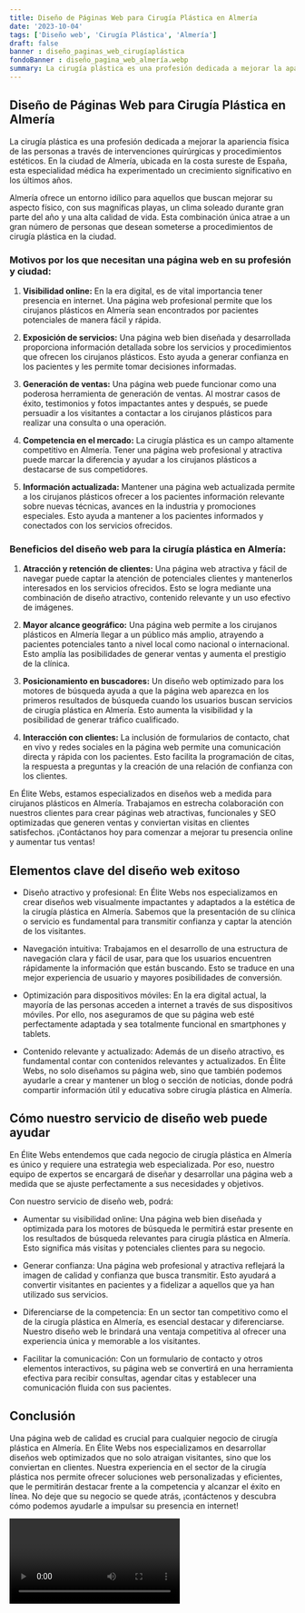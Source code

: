 ```yaml
---
title: Diseño de Páginas Web para Cirugía Plástica en Almería
date: '2023-10-04'
tags: ['Diseño web', 'Cirugía Plástica', 'Almería']
draft: false
banner : diseño_paginas_web_cirugíaplástica
fondoBanner : diseño_pagina_web_almería.webp
summary: La cirugía plástica es una profesión dedicada a mejorar la apariencia física de las personas a través de intervenciones quirúrgicas y procedimientos estéticos. En la ciudad de Almería, ubicada en la costa sureste de España, esta especialidad médica ha experimentado un crecimiento significativo en los últimos años. 
---
```


## Diseño de Páginas Web para Cirugía Plástica en Almería

La cirugía plástica es una profesión dedicada a mejorar la apariencia física de las personas a través de intervenciones quirúrgicas y procedimientos estéticos. En la ciudad de Almería, ubicada en la costa sureste de España, esta especialidad médica ha experimentado un crecimiento significativo en los últimos años. 

Almería ofrece un entorno idílico para aquellos que buscan mejorar su aspecto físico, con sus magníficas playas, un clima soleado durante gran parte del año y una alta calidad de vida. Esta combinación única atrae a un gran número de personas que desean someterse a procedimientos de cirugía plástica en la ciudad.

### Motivos por los que necesitan una página web en su profesión y ciudad:

1. **Visibilidad online:** En la era digital, es de vital importancia tener presencia en internet. Una página web profesional permite que los cirujanos plásticos en Almería sean encontrados por pacientes potenciales de manera fácil y rápida.

2. **Exposición de servicios:** Una página web bien diseñada y desarrollada proporciona información detallada sobre los servicios y procedimientos que ofrecen los cirujanos plásticos. Esto ayuda a generar confianza en los pacientes y les permite tomar decisiones informadas.

3. **Generación de ventas:** Una página web puede funcionar como una poderosa herramienta de generación de ventas. Al mostrar casos de éxito, testimonios y fotos impactantes antes y después, se puede persuadir a los visitantes a contactar a los cirujanos plásticos para realizar una consulta o una operación.

4. **Competencia en el mercado:** La cirugía plástica es un campo altamente competitivo en Almería. Tener una página web profesional y atractiva puede marcar la diferencia y ayudar a los cirujanos plásticos a destacarse de sus competidores.

5. **Información actualizada:** Mantener una página web actualizada permite a los cirujanos plásticos ofrecer a los pacientes información relevante sobre nuevas técnicas, avances en la industria y promociones especiales. Esto ayuda a mantener a los pacientes informados y conectados con los servicios ofrecidos.

### Beneficios del diseño web para la cirugía plástica en Almería:

1. **Atracción y retención de clientes:** Una página web atractiva y fácil de navegar puede captar la atención de potenciales clientes y mantenerlos interesados en los servicios ofrecidos. Esto se logra mediante una combinación de diseño atractivo, contenido relevante y un uso efectivo de imágenes.

2. **Mayor alcance geográfico:** Una página web permite a los cirujanos plásticos en Almería llegar a un público más amplio, atrayendo a pacientes potenciales tanto a nivel local como nacional o internacional. Esto amplía las posibilidades de generar ventas y aumenta el prestigio de la clínica.

3. **Posicionamiento en buscadores:** Un diseño web optimizado para los motores de búsqueda ayuda a que la página web aparezca en los primeros resultados de búsqueda cuando los usuarios buscan servicios de cirugía plástica en Almería. Esto aumenta la visibilidad y la posibilidad de generar tráfico cualificado.

4. **Interacción con clientes:** La inclusión de formularios de contacto, chat en vivo y redes sociales en la página web permite una comunicación directa y rápida con los pacientes. Esto facilita la programación de citas, la respuesta a preguntas y la creación de una relación de confianza con los clientes.

En Élite Webs, estamos especializados en diseños web a medida para cirujanos plásticos en Almería. Trabajamos en estrecha colaboración con nuestros clientes para crear páginas web atractivas, funcionales y SEO optimizadas que generen ventas y conviertan visitas en clientes satisfechos. ¡Contáctanos hoy para comenzar a mejorar tu presencia online y aumentar tus ventas!

<GifSeo />

<Cta />

## Elementos clave del diseño web exitoso

- Diseño atractivo y profesional: En Élite Webs nos especializamos en crear diseños web visualmente impactantes y adaptados a la estética de la cirugía plástica en Almería. Sabemos que la presentación de su clínica o servicio es fundamental para transmitir confianza y captar la atención de los visitantes.
  
- Navegación intuitiva: Trabajamos en el desarrollo de una estructura de navegación clara y fácil de usar, para que los usuarios encuentren rápidamente la información que están buscando. Esto se traduce en una mejor experiencia de usuario y mayores posibilidades de conversión.

- Optimización para dispositivos móviles: En la era digital actual, la mayoría de las personas acceden a internet a través de sus dispositivos móviles. Por ello, nos aseguramos de que su página web esté perfectamente adaptada y sea totalmente funcional en smartphones y tablets.

- Contenido relevante y actualizado: Además de un diseño atractivo, es fundamental contar con contenidos relevantes y actualizados. En Élite Webs, no solo diseñamos su página web, sino que también podemos ayudarle a crear y mantener un blog o sección de noticias, donde podrá compartir información útil y educativa sobre cirugía plástica en Almería.

## Cómo nuestro servicio de diseño web puede ayudar

En Élite Webs entendemos que cada negocio de cirugía plástica en Almería es único y requiere una estrategia web especializada. Por eso, nuestro equipo de expertos se encargará de diseñar y desarrollar una página web a medida que se ajuste perfectamente a sus necesidades y objetivos.

Con nuestro servicio de diseño web, podrá:

- Aumentar su visibilidad online: Una página web bien diseñada y optimizada para los motores de búsqueda le permitirá estar presente en los resultados de búsqueda relevantes para cirugía plástica en Almería. Esto significa más visitas y potenciales clientes para su negocio.

- Generar confianza: Una página web profesional y atractiva reflejará la imagen de calidad y confianza que busca transmitir. Esto ayudará a convertir visitantes en pacientes y a fidelizar a aquellos que ya han utilizado sus servicios.

- Diferenciarse de la competencia: En un sector tan competitivo como el de la cirugía plástica en Almería, es esencial destacar y diferenciarse. Nuestro diseño web le brindará una ventaja competitiva al ofrecer una experiencia única y memorable a los visitantes.

- Facilitar la comunicación: Con un formulario de contacto y otros elementos interactivos, su página web se convertirá en una herramienta efectiva para recibir consultas, agendar citas y establecer una comunicación fluida con sus pacientes.

## Conclusión

Una página web de calidad es crucial para cualquier negocio de cirugía plástica en Almería. En Élite Webs nos especializamos en desarrollar diseños web optimizados que no solo atraigan visitantes, sino que los conviertan en clientes. Nuestra experiencia en el sector de la cirugía plástica nos permite ofrecer soluciones web personalizadas y eficientes, que le permitirán destacar frente a la competencia y alcanzar el éxito en línea. No deje que su negocio se quede atrás, ¡contáctenos y descubra cómo podemos ayudarle a impulsar su presencia en internet!

<Video />

<CtaBot job='Cirugía Plástica' city='Almería'/>

<Gmaps query='Almería+españa+maps' />